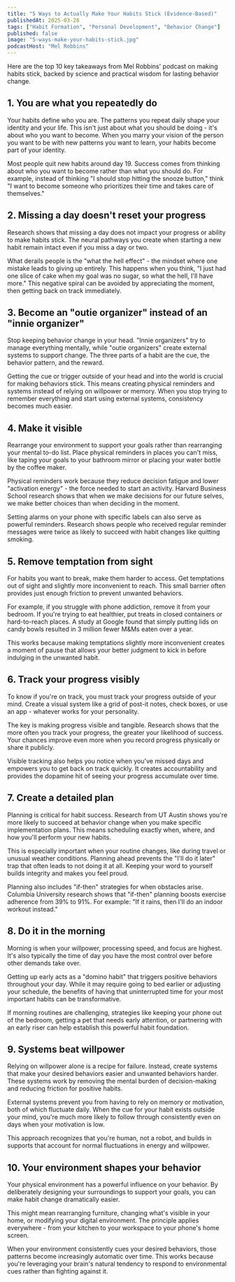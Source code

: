 ```yaml
---
title: "5 Ways to Actually Make Your Habits Stick (Evidence-Based)"
publishedAt: 2025-03-28
tags: ["Habit Formation", "Personal Development", "Behavior Change"]
published: false
image: "5-ways-make-your-habits-stick.jpg"
podcastHost: "Mel Robbins"
---
```



<PodcastSummaryPageLayout frontmatter={frontmatter}>

Here are the top 10 key takeaways from Mel Robbins' podcast on making habits stick, backed by science and practical wisdom for lasting behavior change.

## 1. You are what you repeatedly do
Your habits define who you are. The patterns you repeat daily shape your identity and your life. This isn't just about what you should be doing - it's about who you want to become. When you marry your vision of the person you want to be with new patterns you want to learn, your habits become part of your identity.

Most people quit new habits around day 19. Success comes from thinking about who you want to become rather than what you should do. For example, instead of thinking "I should stop hitting the snooze button," think "I want to become someone who prioritizes their time and takes care of themselves."

## 2. Missing a day doesn't reset your progress
Research shows that missing a day does not impact your progress or ability to make habits stick. The neural pathways you create when starting a new habit remain intact even if you miss a day or two.

What derails people is the "what the hell effect" - the mindset where one mistake leads to giving up entirely. This happens when you think, "I just had one slice of cake when my goal was no sugar, so what the hell, I'll have more." This negative spiral can be avoided by appreciating the moment, then getting back on track immediately.

## 3. Become an "outie organizer" instead of an "innie organizer"
Stop keeping behavior change in your head. "Innie organizers" try to manage everything mentally, while "outie organizers" create external systems to support change. The three parts of a habit are the cue, the behavior pattern, and the reward.

Getting the cue or trigger outside of your head and into the world is crucial for making behaviors stick. This means creating physical reminders and systems instead of relying on willpower or memory. When you stop trying to remember everything and start using external systems, consistency becomes much easier.

## 4. Make it visible
Rearrange your environment to support your goals rather than rearranging your mental to-do list. Place physical reminders in places you can't miss, like taping your goals to your bathroom mirror or placing your water bottle by the coffee maker.

Physical reminders work because they reduce decision fatigue and lower "activation energy" - the force needed to start an activity. Harvard Business School research shows that when we make decisions for our future selves, we make better choices than when deciding in the moment.

Setting alarms on your phone with specific labels can also serve as powerful reminders. Research shows people who received regular reminder messages were twice as likely to succeed with habit changes like quitting smoking.

## 5. Remove temptation from sight
For habits you want to break, make them harder to access. Get temptations out of sight and slightly more inconvenient to reach. This small barrier often provides just enough friction to prevent unwanted behaviors.

For example, if you struggle with phone addiction, remove it from your bedroom. If you're trying to eat healthier, put treats in closed containers or hard-to-reach places. A study at Google found that simply putting lids on candy bowls resulted in 3 million fewer M&Ms eaten over a year.

This works because making temptations slightly more inconvenient creates a moment of pause that allows your better judgment to kick in before indulging in the unwanted habit.

## 6. Track your progress visibly
To know if you're on track, you must track your progress outside of your mind. Create a visual system like a grid of post-it notes, check boxes, or use an app - whatever works for your personality.

The key is making progress visible and tangible. Research shows that the more often you track your progress, the greater your likelihood of success. Your chances improve even more when you record progress physically or share it publicly.

Visible tracking also helps you notice when you've missed days and empowers you to get back on track quickly. It creates accountability and provides the dopamine hit of seeing your progress accumulate over time.

## 7. Create a detailed plan
Planning is critical for habit success. Research from UT Austin shows you're more likely to succeed at behavior change when you make specific implementation plans. This means scheduling exactly when, where, and how you'll perform your new habits.

This is especially important when your routine changes, like during travel or unusual weather conditions. Planning ahead prevents the "I'll do it later" trap that often leads to not doing it at all. Keeping your word to yourself builds integrity and makes you feel proud.

Planning also includes "if-then" strategies for when obstacles arise. Columbia University research shows that "if-then" planning boosts exercise adherence from 39% to 91%. For example: "If it rains, then I'll do an indoor workout instead."

## 8. Do it in the morning
Morning is when your willpower, processing speed, and focus are highest. It's also typically the time of day you have the most control over before other demands take over.

Getting up early acts as a "domino habit" that triggers positive behaviors throughout your day. While it may require going to bed earlier or adjusting your schedule, the benefits of having that uninterrupted time for your most important habits can be transformative.

If morning routines are challenging, strategies like keeping your phone out of the bedroom, getting a pet that needs early attention, or partnering with an early riser can help establish this powerful habit foundation.

## 9. Systems beat willpower
Relying on willpower alone is a recipe for failure. Instead, create systems that make your desired behaviors easier and unwanted behaviors harder. These systems work by removing the mental burden of decision-making and reducing friction for positive habits.

External systems prevent you from having to rely on memory or motivation, both of which fluctuate daily. When the cue for your habit exists outside your mind, you're much more likely to follow through consistently even on days when your motivation is low.

This approach recognizes that you're human, not a robot, and builds in supports that account for normal fluctuations in energy and willpower.

## 10. Your environment shapes your behavior
Your physical environment has a powerful influence on your behavior. By deliberately designing your surroundings to support your goals, you can make habit change dramatically easier.

This might mean rearranging furniture, changing what's visible in your home, or modifying your digital environment. The principle applies everywhere - from your kitchen to your workspace to your phone's home screen.

When your environment consistently cues your desired behaviors, those patterns become increasingly automatic over time. This works because you're leveraging your brain's natural tendency to respond to environmental cues rather than fighting against it.

</PodcastSummaryPageLayout>
